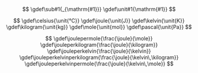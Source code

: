 $$
\gdef\sub#1{_{\mathrm{#1}}}
\gdef\unit#1{\mathrm{#1}}
$$

$$
\gdef\celsius{\unit{°C}}
\gdef\joule{\unit{J}}
\gdef\kelvin{\unit{K}}
\gdef\kilogram{\unit{kg}}
\gdef\mole{\unit{mol}}
\gdef\pascal{\unit{Pa}}
$$

$$
\gdef\joulepermole{\frac{\joule}{\mole}}
\gdef\jouleperkilogram{\frac{\joule}{\kilogram}}
\gdef\jouleperkelvin{\frac{\joule}{\kelvin}}
\gdef\jouleperkelvinperkilogram{\frac{\joule}{\kelvin\,\kilogram}}
\gdef\jouleperkelvinpermole{\frac{\joule}{\kelvin\,\mole}}
$$